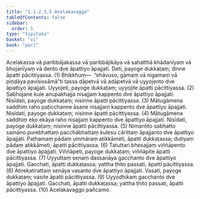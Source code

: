 ```yaml
---
title: "1.1.2.5.5 Acelakavagga"
tableOfContents: false
sidebar:
  order: 5
type: "tipitaka"
basket: "vi"
book: "pari"
---
```



<DynamicBreadcrumb />

<Division number="169" book="pari" bookNo="5" page="66">

<Paragraph number="429" book="pari">
Acelakassa vā paribbājakassa vā paribbājikāya vā sahatthā khādanīyaṃ vā bhojanīyaṃ vā dento dve āpattiyo āpajjati. Deti, payoge dukkaṭaṃ; dinne āpatti pācittiyassa. (1)
</Paragraph>

<Paragraph number="430" book="pari">
Bhikkhuṃ—  “ehāvuso, gāmaṃ vā nigamaṃ vā piṇḍāya pavisissāmā”ti tassa dāpetvā vā adāpetvā vā uyyojento dve āpattiyo āpajjati. Uyyojeti, payoge dukkaṭaṃ; uyyojite āpatti pācittiyassa. (2)
</Paragraph>

<Paragraph number="431" book="pari">
Sabhojane kule anupakhajja nisajjaṃ kappento dve āpattiyo āpajjati. Nisīdati, payoge dukkaṭaṃ; nisinne āpatti pācittiyassa. (3)
</Paragraph>

<Paragraph number="432" book="pari">
Mātugāmena saddhiṃ raho paṭicchanne āsane nisajjaṃ kappento dve āpattiyo āpajjati. Nisīdati, payoge dukkaṭaṃ; nisinne āpatti pācittiyassa. (4)
</Paragraph>

<Paragraph number="433" book="pari">
Mātugāmena saddhiṃ eko ekāya raho nisajjaṃ kappento dve āpattiyo āpajjati. Nisīdati, payoge dukkaṭaṃ; nisinne āpatti pācittiyassa. (5)
</Paragraph>

<Paragraph number="434" book="pari">
Nimantito sabhatto samāno purebhattaṃ pacchābhattaṃ kulesu cārittaṃ āpajjanto dve āpattiyo āpajjati. Paṭhamaṃ pādaṃ ummāraṃ atikkāmeti, āpatti dukkaṭassa; dutiyaṃ pādaṃ atikkāmeti, āpatti pācittiyassa. (6)
</Paragraph>

<Paragraph number="435" book="pari">
Tatuttari bhesajjaṃ viññāpento dve āpattiyo āpajjati. Viññāpeti, payoge dukkaṭaṃ; viññāpite āpatti pācittiyassa. (7)
</Paragraph>

<Paragraph number="436" book="pari">
Uyyuttaṃ senaṃ dassanāya gacchanto dve āpattiyo āpajjati. Gacchati, āpatti dukkaṭassa; yattha ṭhito passati, āpatti pācittiyassa. (8)
</Paragraph>

<Paragraph number="437" book="pari">
Atirekatirattaṃ senāya vasanto dve āpattiyo āpajjati. Vasati, payoge dukkaṭaṃ; vasite āpatti pācittiyassa. (9)
</Paragraph>

<Paragraph number="438" book="pari">
Uyyodhikaṃ gacchanto dve āpattiyo āpajjati. Gacchati, āpatti dukkaṭassa; yattha ṭhito passati, āpatti pācittiyassa. (10)

</Paragraph>
</Division>

<Paragraph number="439" type="center" book="pari">
Acelakavaggo pañcamo.
</Paragraph>